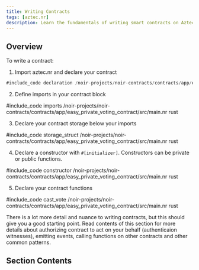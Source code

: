 ```yaml
---
title: Writing Contracts
tags: [aztec.nr]
description: Learn the fundamentals of writing smart contracts on Aztec using aztec.nr, including contract structure, storage, constructors, and function declarations.
---
```



## Overview

To write a contract:

1. Import aztec.nr and declare your contract

```rust
#include_code declaration /noir-projects/noir-contracts/contracts/app/easy_private_voting_contract/src/main.nr raw
```

2. Define imports in your contract block

#include_code imports /noir-projects/noir-contracts/contracts/app/easy_private_voting_contract/src/main.nr rust

3. Declare your contract storage below your imports

#include_code storage_struct /noir-projects/noir-contracts/contracts/app/easy_private_voting_contract/src/main.nr rust

4. Declare a constructor with `#[initializer]`. Constructors can be private or public functions.

#include_code constructor /noir-projects/noir-contracts/contracts/app/easy_private_voting_contract/src/main.nr rust

5. Declare your contract functions

#include_code cast_vote /noir-projects/noir-contracts/contracts/app/easy_private_voting_contract/src/main.nr rust

There is a lot more detail and nuance to writing contracts, but this should give you a good starting point.
Read contents of this section for more details about authorizing contract to act on your behalf (authenticaion witnesses),
emitting events, calling functions on other contracts and other common patterns.

## Section Contents

<DocCardList />
